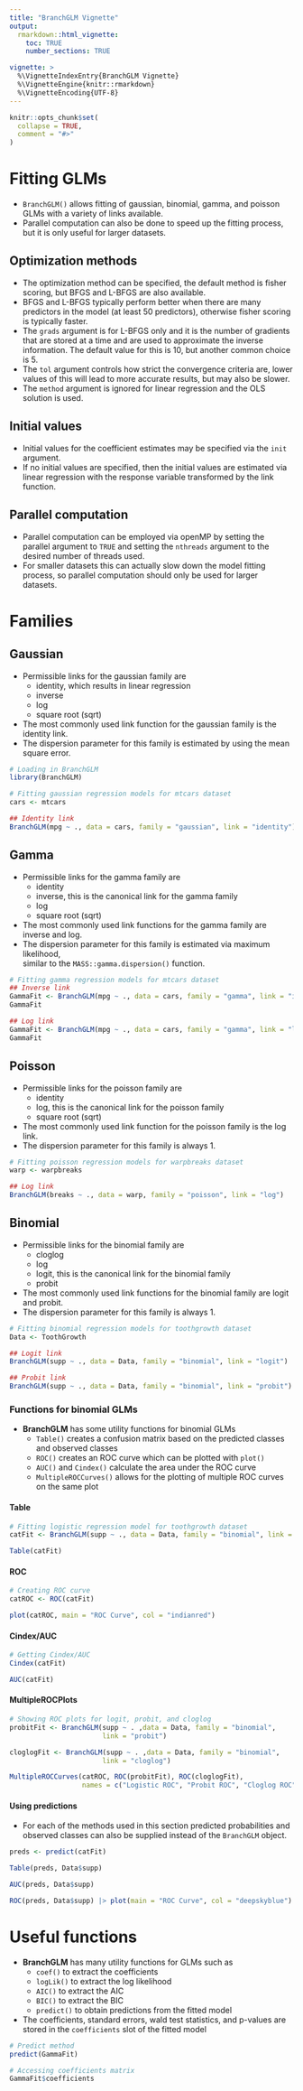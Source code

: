 ---
title: "BranchGLM Vignette"
output: 
  rmarkdown::html_vignette:
    toc: TRUE
    number_sections: TRUE

vignette: >
  %\VignetteIndexEntry{BranchGLM Vignette}
  %\VignetteEngine{knitr::rmarkdown}
  %\VignetteEncoding{UTF-8}
---

```{r setup, include = FALSE}
knitr::opts_chunk$set(
  collapse = TRUE,
  comment = "#>"
)
```

# Fitting GLMs

- `BranchGLM()` allows fitting of gaussian, binomial, gamma, and poisson GLMs with a variety of links available.  
- Parallel computation can also be done to speed up the fitting process, but it is only useful for larger datasets.

## Optimization methods

- The optimization method can be specified, the default method is fisher scoring, but BFGS and L-BFGS are also available. 
- BFGS and L-BFGS typically perform better when there are many predictors in the model (at least 50 predictors), otherwise fisher scoring is typically faster.  
- The `grads` argument is for L-BFGS only and it is the number of gradients that are stored at a time and are used to approximate the inverse information. The default value for this is 10, but another common choice is 5.
- The `tol` argument controls how strict the convergence criteria are, lower values of this will lead to more accurate results, but may also be slower.
- The `method` argument is ignored for linear regression and the OLS solution is 
used.

## Initial values

- Initial values for the coefficient estimates may be specified via the `init` 
argument.
- If no initial values are specified, then the initial values are estimated 
via linear regression with the response variable transformed by the link function.

## Parallel computation

- Parallel computation can be employed via openMP by setting the parallel argument 
to `TRUE` and setting the `nthreads` argument to the desired number of threads used.
- For smaller datasets this can actually slow down the model fitting process, so 
parallel computation should only be used for larger datasets.

# Families 
## Gaussian

- Permissible links for the gaussian family are 
  - identity, which results in linear regression
  - inverse
  - log
  - square root (sqrt)
- The most commonly used link function for the gaussian family is the identity link.
- The dispersion parameter for this family is estimated by using the mean square 
error.

```{r}
# Loading in BranchGLM
library(BranchGLM)

# Fitting gaussian regression models for mtcars dataset
cars <- mtcars

## Identity link
BranchGLM(mpg ~ ., data = cars, family = "gaussian", link = "identity")

```

## Gamma

- Permissible links for the gamma family are 
  - identity
  - inverse, this is the canonical link for the gamma family
  - log
  - square root (sqrt)
- The most commonly used link functions for the gamma family are inverse and log.
- The dispersion parameter for this family is estimated via maximum likelihood,  
similar to the `MASS::gamma.dispersion()` function.

```{r}
# Fitting gamma regression models for mtcars dataset
## Inverse link
GammaFit <- BranchGLM(mpg ~ ., data = cars, family = "gamma", link = "inverse")
GammaFit

## Log link
GammaFit <- BranchGLM(mpg ~ ., data = cars, family = "gamma", link = "log")
GammaFit

```

## Poisson

- Permissible links for the poisson family are 
  - identity
  - log, this is the canonical link for the poisson family
  - square root (sqrt)
- The most commonly used link function for the poisson family is the log link.
- The dispersion parameter for this family is always 1.

```{r}
# Fitting poisson regression models for warpbreaks dataset
warp <- warpbreaks

## Log link
BranchGLM(breaks ~ ., data = warp, family = "poisson", link = "log")

```

## Binomial

- Permissible links for the binomial family are 
  - cloglog
  - log
  - logit, this is the canonical link for the binomial family
  - probit
- The most commonly used link functions for the binomial family are logit and probit.
- The dispersion parameter for this family is always 1.

```{r}
# Fitting binomial regression models for toothgrowth dataset
Data <- ToothGrowth

## Logit link
BranchGLM(supp ~ ., data = Data, family = "binomial", link = "logit")

## Probit link
BranchGLM(supp ~ ., data = Data, family = "binomial", link = "probit")

```

### Functions for binomial GLMs

- **BranchGLM** has some utility functions for binomial GLMs
  - `Table()` creates a confusion matrix based on the predicted classes and observed classes
  - `ROC()` creates an ROC curve which can be plotted with `plot()`
  - `AUC()` and `Cindex()` calculate the area under the ROC curve
  - `MultipleROCCurves()` allows for the plotting of multiple ROC curves on the same plot

#### Table

```{r}
# Fitting logistic regression model for toothgrowth dataset
catFit <- BranchGLM(supp ~ ., data = Data, family = "binomial", link = "logit")

Table(catFit)

```

#### ROC

```{r}
# Creating ROC curve
catROC <- ROC(catFit)

plot(catROC, main = "ROC Curve", col = "indianred")

```

#### Cindex/AUC

```{r}
# Getting Cindex/AUC
Cindex(catFit)

AUC(catFit)

```

#### MultipleROCPlots

```{r, fig.width = 4, fig.height = 4}
# Showing ROC plots for logit, probit, and cloglog
probitFit <- BranchGLM(supp ~ . ,data = Data, family = "binomial", 
                       link = "probit")

cloglogFit <- BranchGLM(supp ~ . ,data = Data, family = "binomial", 
                       link = "cloglog")

MultipleROCCurves(catROC, ROC(probitFit), ROC(cloglogFit), 
                  names = c("Logistic ROC", "Probit ROC", "Cloglog ROC"))

```

#### Using predictions

- For each of the methods used in this section predicted probabilities and observed
classes can also be supplied instead of the `BranchGLM` object.

```{r}

preds <- predict(catFit)

Table(preds, Data$supp)

AUC(preds, Data$supp)

ROC(preds, Data$supp) |> plot(main = "ROC Curve", col = "deepskyblue")

```


# Useful functions

- **BranchGLM** has many utility functions for GLMs such as
  - `coef()` to extract the coefficients
  - `logLik()` to extract the log likelihood
  - `AIC()` to extract the AIC
  - `BIC()` to extract the BIC
  - `predict()` to obtain predictions from the fitted model
- The coefficients, standard errors, wald test statistics, and p-values are stored in the `coefficients` slot of the fitted model

```{r}
# Predict method
predict(GammaFit)

# Accessing coefficients matrix
GammaFit$coefficients

```
